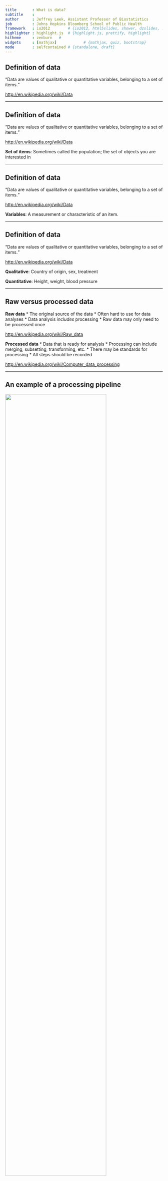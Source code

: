 ```yaml
---
title       : What is data? 
subtitle    : 
author      : Jeffrey Leek, Assistant Professor of Biostatistics 
job         : Johns Hopkins Bloomberg School of Public Health
framework   : io2012        # {io2012, html5slides, shower, dzslides, ...}
highlighter : highlight.js  # {highlight.js, prettify, highlight}
hitheme     : zenburn   # 
widgets     : [mathjax]            # {mathjax, quiz, bootstrap}
mode        : selfcontained # {standalone, draft}
---
```


## Definition of data
<q>Data are values of qualitative or quantitative variables, belonging to a set of items.</q>

[http://en.wikipedia.org/wiki/Data]()


---

## Definition of data
<q>Data are values of qualitative or quantitative variables, belonging to a <redtext>set of items</redtext>.</q>

[http://en.wikipedia.org/wiki/Data]()

__Set of items__: Sometimes called the population; the set of objects you are interested in



---

## Definition of data
<q>Data are values of qualitative or quantitative <redtext>variables</redtext>, belonging to a set of items.</q>

[http://en.wikipedia.org/wiki/Data]()

__Variables__: A measurement or characteristic of an item.


---

## Definition of data
<q>Data are values of <redtext>qualitative</redtext> or <redtext>quantitative</redtext> variables, belonging to a set of items.</q>

[http://en.wikipedia.org/wiki/Data]()


__Qualitative__: Country of origin, sex, treatment

__Quantitative__: Height, weight, blood pressure

---

## Raw versus processed data

__Raw data__
* The original source of the data
* Often hard to use for data analyses
* Data analysis _includes_ processing
* Raw data may only need to be processed once

[http://en.wikipedia.org/wiki/Raw_data]()

__Processed data__
* Data that is ready for analysis
* Processing can include merging, subsetting, transforming, etc.
* There may be standards for processing
* All steps should be recorded 

[http://en.wikipedia.org/wiki/Computer_data_processing]()

---

## An example of a processing pipeline

<img class=center src=assets/img/hiseq.jpg height='80%'/>

[http://www.illumina.com.cn/support/sequencing/sequencing_instruments/hiseq_1000.asp]()

---

## An example of a processing pipeline

<img class=center src=assets/img/processing.png height='80%'/>

[http://www.cbcb.umd.edu/~hcorrada/CMSC858B/lectures/lect22_seqIntro/seqIntro.pdf]()

---


## What do raw data look like? 

<img class=center src=assets/img/fastq.png height='80%'/>


[http://brianknaus.com/software/srtoolbox/s_4_1_sequence80.txt]()

---

## What do raw data look like? 

<img class=center src=assets/img/twitter.png height='80%'/>

[https://dev.twitter.com/docs/api/1/get/blocks/blocking]()

---

## What do raw data look like? 

<img class=center src=assets/img/medicalrecord.png height='60%'/>

[http://blue-button.github.com/challenge/]()

---

## What do processed data look like?

<img class=center src=assets/img/excel.png height='50%'/>

1. Each variable forms a column
2. Each observation forms a row
3. Each table/file stores data about one kind of observation (e.g. people/hospitals).


[http://vita.had.co.nz/papers/tidy-data.pdf]()

[Leek, Taub, and Pineda 2011 PLoS One](http://www.plosone.org/article/info%3Adoi%2F10.1371%2Fjournal.pone.0026895)

---

## How much is there?

<img class=center src=assets/img/howmuch.png height='80%'/>

[http://mashable.com/2011/06/28/data-infographic/]()

---

## So what about big data? 

<img class=center src=assets/img/bigdata.png height='80%'/>

---

## Depends on your perspective

<img class=center src=assets/img/ibm350.jpg height='80%'/>

---

## Why big data now?

<img class=center src=assets/img/milgram.jpg height='80%'/>

[Travers and Milgram (1969) Sociometry](http://www.jstor.org/discover/10.2307/2786545?uid=3739704&uid=2&uid=4&uid=3739256&sid=21101674727517)

---

## Why big data now?

<img class=center src=assets/img/leskovec.jpg height='80%'/>

[Leskovec and Horvitz WWW '08](http://arxiv.org/abs/0803.0939)


---

## Big or small - you need the right data
<q>The data may not contain the answer. The combination of some data and an aching desire for an answer does not ensure that a reasonable answer can be extracted from a given body of data... </q> 

[Tukey](http://en.wikipedia.org/wiki/John_Tukey)


---

## Big or small - you need the right data

<q>...no matter how big the data are.</q>

[Leek](http://www1.usu.edu/utahstatetoday/images/mar%2003/JeffLeek.jpg)




